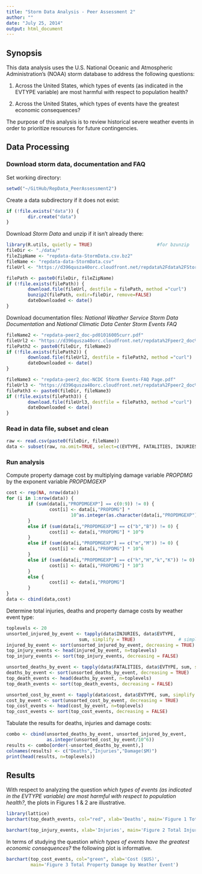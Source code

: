 ```yaml
---
title: "Storm Data Analysis - Peer Assessment 2"
author: ""
date: "July 25, 2014"
output: html_document
---
```



## Synopsis

This data analysis uses the U.S. National Oceanic and Atmospheric Administration's (NOAA) storm database to address the following questions:

1.  Across the United States, which types of events (as indicated in the EVTYPE variable) are most harmful with respect to population health?

2. Across the United States, which types of events have the greatest economic consequences?

The purpose of this analysis is to review historical severe weather events in order to prioritize resources for future contingencies.



## Data Processing

### Download storm data, documentation and FAQ

Set working directory:
``` r
setwd("~/GitHub/RepData_PeerAssessment2")
```
Create a data subdirectory if it does not exist:
``` r
if (!file.exists("data")) {
        dir.create("data")
}
```
Download *Storm Data* and unzip if it isn't already there:
``` r
library(R.utils, quietly = TRUE)                        #for bzunzip
fileDir <- "./data/"
fileZipName <- "repdata-data-StormData.csv.bz2"
fileName <- "repdata-data-StormData.csv"
fileUrl <- "https://d396qusza40orc.cloudfront.net/repdata%2Fdata%2FStormData.csv.bz2"

filePath <- paste0(fileDir, fileZipName)
if (!file.exists(filePath)) {
        download.file(fileUrl, destfile = filePath, method ="curl")
        bunzip2(filePath, exdir=fileDir, remove=FALSE)
        dateDownloaded <- date()
}
```
Download documentation files:  *National Weather Service Storm Data Documentation* and *National Climatic Data Center Storm Events FAQ*
```r
fileName2 <- "repdata-peer2_doc-pd01016005curr.pdf"
fileUrl2 <- "https://d396qusza40orc.cloudfront.net/repdata%2Fpeer2_doc%2Fpd01016005curr.pdf"
filePath2 <- paste0(fileDir, fileName2) 
if (!file.exists(filePath2)) {
        download.file(fileUrl2, destfile = filePath2, method ="curl")
        dateDownloaded <- date()
}

fileName3 <- "repdata-peer2_doc-NCDC Storm Events-FAQ Page.pdf"
fileUrl3 <- "https://d396qusza40orc.cloudfront.net/repdata%2Fpeer2_doc%2FNCDC%20Storm%20Events-FAQ%20Page.pdf"
filePath3 <- paste0(fileDir, fileName3) 
if (!file.exists(filePath3)) {
        download.file(fileUrl3, destfile = filePath3, method ="curl")
        dateDownloaded <- date()
}
```

### Read in data file, subset and clean
``` r
raw <- read.csv(paste0(fileDir, fileName))
data <- subset(raw, na.omit=TRUE, select=c(EVTYPE, FATALITIES, INJURIES, PROPDMG, PROPDMGEXP))
```

### Run analysis

Compute property damage cost by multiplying damage variable *PROPDMG* by the exponent variable *PROPDMGEXP*
``` r
cost <- rep(NA, nrow(data))                                                     # damage cost
for (i in 1:nrow(data)) {                               
        if (sum(data[i,"PROPDMGEXP"] == c(0:9)) != 0) {                         # exponent 0-9
                cost[i] <- data[i,"PROPDMG"] * 
                        10^as.integer(as.character(data[i,"PROPDMGEXP"]))
        }
        else if (sum(data[i,"PROPDMGEXP"] == c("b","B")) != 0) {                # billions        
                cost[i] <- data[i,"PROPDMG"] * 10^9
        }
        else if (sum(data[i,"PROPDMGEXP"] == c("m","M")) != 0) {                # millions
                cost[i] <- data[i,"PROPDMG"] * 10^6
        }
        else if (sum(data[i,"PROPDMGEXP"] == c("h","H","k","K")) != 0) {        # thousands
                cost[i] <- data[i,"PROPDMG"] * 10^3
        }        
        else {
                cost[i] <- data[i,"PROPDMG"]
        }
}
data <- cbind(data,cost)
```
Determine total injuries, deaths and property damage costs by weather event type:
```r
toplevels <- 20
unsorted_injured_by_event <- tapply(data$INJURIES, data$EVTYPE, 
                           sum, simplify = TRUE)                # simply returns a scalar not list
injured_by_event <- sort(unsorted_injured_by_event, decreasing = TRUE)
top_injury_events <- head(injured_by_event, n=toplevels)
top_injury_events <- sort(top_injury_events, decreasing = FALSE)        # reverse sort order

unsorted_deaths_by_event <- tapply(data$FATALITIES, data$EVTYPE, sum, simplify = TRUE)
deaths_by_event <- sort(unsorted_deaths_by_event, decreasing = TRUE)
top_death_events <- head(deaths_by_event, n=toplevels)
top_death_events <- sort(top_death_events, decreasing = FALSE)                  

unsorted_cost_by_event <- tapply(data$cost, data$EVTYPE, sum, simplify = TRUE)
cost_by_event <- sort(unsorted_cost_by_event, decreasing = TRUE)
top_cost_events <- head(cost_by_event, n=toplevels)
top_cost_events <- sort(top_cost_events, decreasing = FALSE)                  
```
Tabulate the results for deaths, injuries and damage costs:
```r
combo <- cbind(unsorted_deaths_by_event, unsorted_injured_by_event, 
               as.integer(unsorted_cost_by_event/10^6))
results <- combo[order(-unsorted_deaths_by_event),]
colnames(results) <- c("Deaths","Injuries","Damage($M)")
print(head(results, n=toplevels))
```


## Results

With respect to analyzing the question *which types of events (as indicated in the EVTYPE variable) are most harmful with respect to population health?*, the plots in Figures 1 & 2 are illustrative.
```r
library(lattice)
barchart(top_death_events, col="red", xlab='Deaths', main='Figure 1 Total Deaths by Weather Event')
```

```r
barchart(top_injury_events, xlab='Injuries', main='Figure 2 Total Injuries by Weather Event')
```


In terms of studying the question *which types of events have the greatest economic consequences?*
the following plot is informative.
```r
barchart(top_cost_events, col="green", xlab='Cost ($US)', 
         main='Figure 3 Total Property Damage by Weather Event')
```

